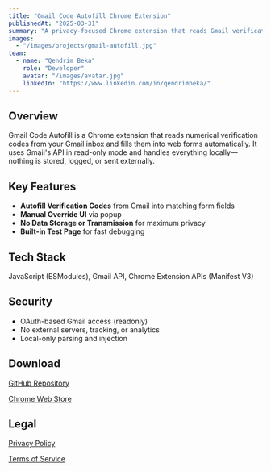 ```yaml
---
title: "Gmail Code Autofill Chrome Extension"
publishedAt: "2025-03-31"
summary: "A privacy-focused Chrome extension that reads Gmail verification codes and autofills website forms with local-only processing."
images:
  - "/images/projects/gmail-autofill.jpg"
team:
  - name: "Qendrim Beka"
    role: "Developer"
    avatar: "/images/avatar.jpg"
    linkedIn: "https://www.linkedin.com/in/qendrimbeka/"
---
```


## Overview

Gmail Code Autofill is a Chrome extension that reads numerical verification codes from your Gmail inbox and fills them into web forms automatically. It uses Gmail's API in read-only mode and handles everything locally—nothing is stored, logged, or sent externally.

## Key Features

- **Autofill Verification Codes** from Gmail into matching form fields
- **Manual Override UI** via popup
- **No Data Storage or Transmission** for maximum privacy
- **Built-in Test Page** for fast debugging

## Tech Stack

JavaScript (ESModules), Gmail API, Chrome Extension APIs (Manifest V3)

## Security

- OAuth-based Gmail access (readonly)
- No external servers, tracking, or analytics
- Local-only parsing and injection

## Download

[GitHub Repository](https://github.com/qbeka/Code_Autofill_Extension)

[Chrome Web Store](https://chromewebstore.google.com/detail/gmail-code-autofill/bamdheehdjehlediicfmocahpdeegabg?authuser=0&hl=en)

## Legal

[Privacy Policy](/work/projects/en/autofill/privacypolicy)

[Terms of Service](/work/projects/en/autofill/termsofservice)
